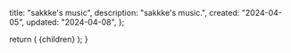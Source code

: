 
  title: "sakkke's music",
  description: "sakkke's music.",
  created: "2024-04-05",
  updated: "2024-04-08",
};

<Working />

  return (
    <MdxLayout
      created={metadata.created}
      title={metadata.title}
      updated={metadata.updated}
    >
      {children}
    </MdxLayout>
  );
}
